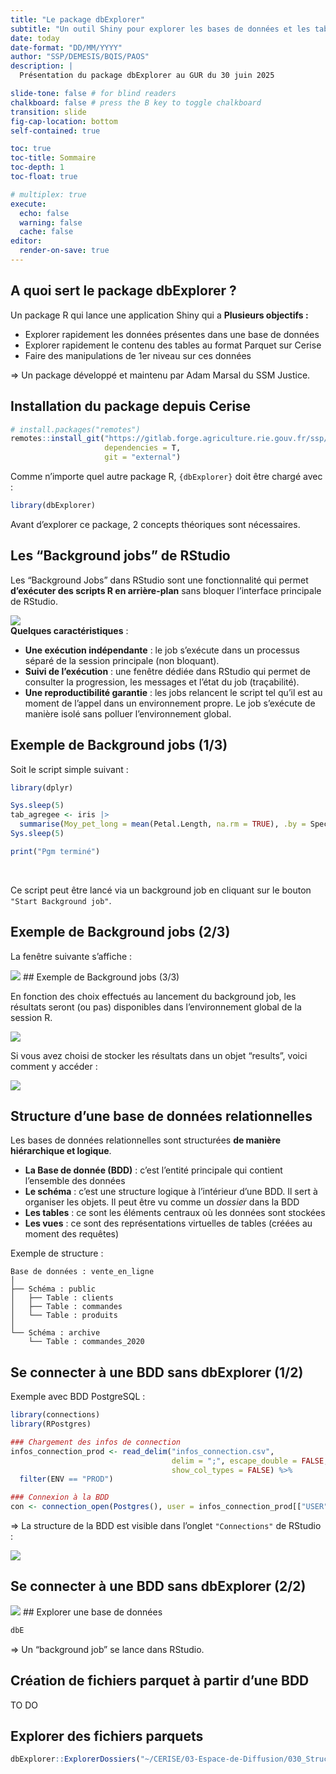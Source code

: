 ```yaml
---
title: "Le package dbExplorer"
subtitle: "Un outil Shiny pour explorer les bases de données et les tables parquet"
date: today
date-format: "DD/MM/YYYY"
author: "SSP/DEMESIS/BQIS/PAOS"
description: |
  Présentation du package dbExplorer au GUR du 30 juin 2025

slide-tone: false # for blind readers
chalkboard: false # press the B key to toggle chalkboard
transition: slide
fig-cap-location: bottom
self-contained: true

toc: true
toc-title: Sommaire
toc-depth: 1
toc-float: true

# multiplex: true
execute:
  echo: false
  warning: false
  cache: false
editor:
  render-on-save: true
---
```


## A quoi sert le package dbExplorer ?

Un package R qui lance une application Shiny qui a **Plusieurs objectifs :**

- Explorer rapidement les données présentes dans une base de données
- Explorer rapidement le contenu des tables au format Parquet sur Cerise
- Faire des manipulations de 1er niveau sur ces données

=> Un package développé et maintenu par Adam Marsal du SSM Justice.

  
## Installation du package depuis Cerise


```.r
# install.packages("remotes")
remotes::install_git("https://gitlab.forge.agriculture.rie.gouv.fr/ssp/bmis/packages/dbexplorer",
                     dependencies = T,
                     git = "external")
```

Comme n'importe quel autre package R, `{dbExplorer}` doit être chargé avec :


```.r
library(dbExplorer)
```

Avant d'explorer ce package, 2 concepts théoriques sont nécessaires.

## Les "Background jobs" de RStudio

Les "Background Jobs" dans RStudio sont une fonctionnalité qui permet **d’exécuter des scripts R en arrière-plan** sans bloquer l’interface principale de RStudio. 

![](img/Background_jobs.png){fig-align="center"} <br>
**Quelques caractéristiques** :  

- **Une exécution indépendante** : le job s'exécute dans un processus séparé de la session principale (non bloquant).  
- **Suivi de l'exécution** : une fenêtre dédiée dans RStudio qui permet de consulter la progression, les messages et l'état du job (traçabilité).
- **Une reproductibilité garantie** : les jobs relancent le script tel qu'il est au moment de l'appel dans un environnement propre. Le job s'exécute de manière isolé sans polluer l'environnement global.

## Exemple de Background jobs (1/3)

Soit le script simple suivant :  

```.r
library(dplyr)

Sys.sleep(5)
tab_agregee <- iris |> 
  summarise(Moy_pet_long = mean(Petal.Length, na.rm = TRUE), .by = Species)
Sys.sleep(5)

print("Pgm terminé")
```
<br>

Ce script peut être lancé via un background job en cliquant sur le bouton `"Start Background job"`.    

## Exemple de Background jobs (2/3)

La fenêtre suivante s'affiche :  

![](img/fenetre_background_jobs.png){fig-align="center"}
## Exemple de Background jobs (3/3)

En fonction des choix effectués au lancement du background job, les résultats seront (ou pas) disponibles dans l'environnement global de la session R.  

![](img/Env_background_jobs.png){fig-align="center"}

Si vous avez choisi de stocker les résultats dans un objet "results", voici comment y accéder :  

![](img/get_env_background_jobs.png){fig-align="center"}

## Structure d'une base de données relationnelles

Les bases de données relationnelles sont structurées **de manière hiérarchique et logique**.  

- **La Base de donnée (BDD)** : c'est l'entité principale qui contient l'ensemble des données
- **Le schéma** : c'est une structure logique à l'intérieur d'une BDD. Il sert à organiser les objets. Il peut être vu comme un *dossier* dans la BDD
- **Les tables** : ce sont les éléments centraux où les données sont stockées
- **Les vues** : ce sont des représentations virtuelles de tables (créées au moment des requêtes)

Exemple de structure :  

```
Base de données : vente_en_ligne
│
├── Schéma : public
│   ├── Table : clients
│   ├── Table : commandes
│   └── Table : produits
│
└── Schéma : archive
    └── Table : commandes_2020
```

## Se connecter à une BDD sans dbExplorer (1/2)

Exemple avec BDD PostgreSQL :  

```r
library(connections)
library(RPostgres)

### Chargement des infos de connection
infos_connection_prod <- read_delim("infos_connection.csv", 
                                    delim = ";", escape_double = FALSE, trim_ws = TRUE,
                                    show_col_types = FALSE) %>% 
  filter(ENV == "PROD")

### Connexion à la BDD
con <- connection_open(Postgres(), user = infos_connection_prod[["USER"]],password = rawToChar(openssl::base64_decode(infos_connection_prod[["PWD"]])),host = infos_connection_prod[["DB_URL"]], dbname = infos_connection_prod[["DATABASE"]],port = infos_connection_prod[["PORT"]])
```

=> La structure de la BDD est visible dans l'onglet `"Connections"` de RStudio :  

![](img/balsaV2.png){fig-align="center"}

## Se connecter à une BDD sans dbExplorer (2/2)

![](img/balsaV2_resultat.png){fig-align="center"}
## Explorer une base de données

```.r
dbE
```
 

=> Un "background job" se lance dans RStudio.

## Création de fichiers parquet à partir d'une BDD

TO DO


## Explorer des fichiers parquets

```.r
dbExplorer::ExplorerDossiers("~/CERISE/03-Espace-de-Diffusion/030_Structures_exploitations/3020_Recensements/RA_2010/")
```